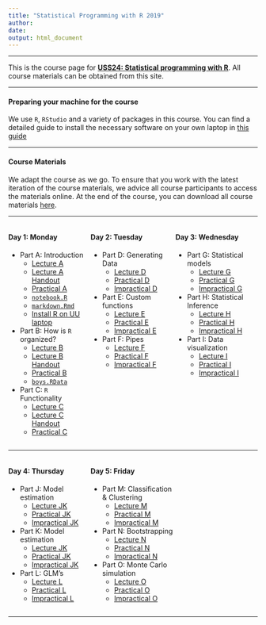 ```yaml
---
title: "Statistical Programming with R 2019"
author: 
date: 
output: html_document
---
```


<style>
.column-left{
  float: left;
  width: 33%;
  text-align: left;
}
.column-center{
  display: inline-block;
  width: 33%;
  text-align: left;
}
.column-right{
  float: right;
  width: 33%;
  text-align: left;
}
.span-wide{
  float: right;
  width: 100%;
  text-align: left;
}
</style>


---

This is the course page for [**USS24: Statistical programming with R**](https://www.utrechtsummerschool.nl/courses/social-sciences/data-science-statistical-programming-with-r). All course materials can be obtained from this site. 

---

#### Preparing your machine for the course
We use `R`, `RStudio` and a variety of packages in this course. You can find a detailed guide to install the necessary software on your own laptop in [this guide](https://www.gerkovink.com/R/Contents/Prepare/How_to_prepare.html)

---

#### Course Materials

We adapt the course as we go. To ensure that you work with the latest iteration of the course materials, we advice all course participants to access the materials online. At the end of the course, you can download all course materials [here](https://www.gerkovink.com/R/Contents/Material/Archive/Archive2018.zip). 

---

<div class="column-left">
#### Day 1: Monday
- Part A: Introduction
    - [Lecture A](https://gerkovink.github.io/Statistical-Programming-with-R/Contents/Material/Part A - Introduction/Lecture_A.html)
    - [Lecture A Handout](https://gerkovink.github.io/Statistical-Programming-with-R/Contents/Material/Part A - Introduction/Lecture_A_handout.html)
    - [Practical A](https://gerkovink.github.io/Statistical-Programming-with-R/Contents/Material/Part A - Introduction/Practical_A_walkthrough.html)
    - [`notebook.R`](https://gerkovink.github.io/Statistical-Programming-with-R/Contents/Material/Part A - Introduction/notebook.R)
    - [`markdown.Rmd`](https://gerkovink.github.io/Statistical-Programming-with-R/Contents/Material/Part A - Introduction/markdown.Rmd)
    - [Install R on UU laptop](https://gist.github.com/vankesteren/f2e198aa5ab4f6262b21a3d13bbea0b5)
- Part B: How is `R` organized?
    - [Lecture B](https://gerkovink.github.io/Statistical-Programming-with-R/Contents/Material/Part B - How is R organized/Lecture_B.html)
    - [Lecture B Handout](https://gerkovink.github.io/Statistical-Programming-with-R/Contents/Material/Part B - How is R organized/Lecture_B_handout.html)
    - [Practical B](https://gerkovink.github.io/Statistical-Programming-with-R/Contents/Material/Part B - How is R organized/Practical_B_walkthrough.html)
    - [`boys.RData`](https://gerkovink.github.io/Statistical-Programming-with-R/Contents/Material/Part B - How is R organized/boys.RData)
- Part C: `R` Functionality
    - [Lecture C](https://gerkovink.github.io/Statistical-Programming-with-R/Contents/Material/Part C - R-functionality/Lecture_C.html)
    - [Lecture C Handout](https://gerkovink.github.io/Statistical-Programming-with-R/Contents/Material/Part C - R-functionality/Lecture_C_handout.html)
    - [Practical C](https://gerkovink.github.io/Statistical-Programming-with-R/Contents/Material/Part C - R-functionality/Practical_C_walkthrough.html)
</div>

<div class="column-center">
#### Day 2: Tuesday

- Part D: Generating Data
    - [Lecture D](https://gerkovink.github.io/Statistical-Programming-with-R/Contents/Material/Part D - Data generation/Lecture_D.html)
    - [Practical D](https://gerkovink.github.io/Statistical-Programming-with-R/Contents/Material/Part D - Data generation/Practical_D_walkthrough.html)
    - [Impractical D](https://gerkovink.github.io/Statistical-Programming-with-R/Contents/Material/Part D - Data generation/Practical_D.html)
- Part E: Custom functions
    - [Lecture E](https://gerkovink.github.io/Statistical-Programming-with-R/Contents/Material/Part E - Functions apply and looping/Lecture_E.html)
    - [Practical E](https://gerkovink.github.io/Statistical-Programming-with-R/Contents/Material/Part E - Functions apply and looping/Practical_E_walkthrough.html)
    - [Impractical E](https://gerkovink.github.io/Statistical-Programming-with-R/Contents/Material/Part F - Pipes/Practical_E.html)
- Part F: Pipes
    - [Lecture F](https://gerkovink.github.io/Statistical-Programming-with-R/Contents/Material/Part F - Pipes/Lecture_F.html)
    - [Practical F](https://gerkovink.github.io/Statistical-Programming-with-R/Contents/Material/Part F - Pipes/Practical_F_walkthrough.html)
    - [Impractical F](https://gerkovink.github.io/Statistical-Programming-with-R/Contents/Material/Part F - Pipes/Practical_F.html) 
    
</div>

<div class="column-right">
#### Day 3: Wednesday

- Part G: Statistical models
    - [Lecture G](https://gerkovink.github.io/Statistical-Programming-with-R/Contents/Material/Part G - Statistical models/Lecture_G.html)
    - [Practical G](https://gerkovink.github.io/Statistical-Programming-with-R/Contents/Material/Part G - Statistical models/PracticalG_walkthrough.html)
    - [Impractical G](https://gerkovink.github.io/Statistical-Programming-with-R/Contents/Material/Part G - Statistical models/PracticalG.html)
- Part H: Statistical Inference
    - [Lecture H](https://gerkovink.github.io/Statistical-Programming-with-R/Contents/Material/Part H - Statistical inference/Lecture_H.html)
    - [Practical H](https://gerkovink.github.io/Statistical-Programming-with-R/Contents/Material/Part H - Statistical inference/PracticalH_walkthrough.html)
    - [Impractical H](https://gerkovink.github.io/Statistical-Programming-with-R/Contents/Material/Part H - Statistical inference/PracticalH.html)
- Part I: Data visualization
    - [Lecture I](https://gerkovink.github.io/Statistical-Programming-with-R/Contents/Material/Part I - Data visualization/Lecture_i.html)
    - [Practical I](https://gerkovink.github.io/Statistical-Programming-with-R/Contents/Material/Part I - Data visualization/Practical_i_walkthrough.html)
    - [Impractical I](https://gerkovink.github.io/Statistical-Programming-with-R/Contents/Material/Part I - Data visualization/Practical_i.html)

</div>

<div class="span-wide">

---

<div>

<div class="column-left">
#### Day 4: Thursday


- Part J: Model estimation
    - [Lecture JK](https://gerkovink.github.io/Statistical-Programming-with-R/Contents/Material/Part JK - Model estimation/Lecture_J.html)
    - [Practical JK](https://gerkovink.github.io/Statistical-Programming-with-R/Contents/Material/Part JK - Model estimation/Practical_J_walkthrough.html)
    - [Impractical JK](https://gerkovink.github.io/Statistical-Programming-with-R/Contents/Material/Part JK - Model estimation/Practical_J.html)
- Part K: Model estimation
    - [Lecture JK](https://gerkovink.github.io/Statistical-Programming-with-R/Contents/Material/Part JK - Model estimation/Lecture_J.html)
    - [Practical JK](https://gerkovink.github.io/Statistical-Programming-with-R/Contents/Material/Part JK - Model estimation/Practical_J_walkthrough.html)
    - [Impractical JK](https://gerkovink.github.io/Statistical-Programming-with-R/Contents/Material/Part JK - Model estimation/Practical_J.html)
- Part L: GLM's
    - [Lecture L](https://gerkovink.github.io/Statistical-Programming-with-R/Contents/Material/Part L - GLMs/Lecture_L.html)
    - [Practical L](https://gerkovink.github.io/Statistical-Programming-with-R/Contents/Material/Part L - GLMs/Practical_L_walkthrough.html)
    - [Impractical L](https://gerkovink.github.io/Statistical-Programming-with-R/Contents/Material/Part L - GLMs/Practical_L.html)
</div>

<div class="column-center">
#### Day 5: Friday
- Part M: Classification & Clustering
    - [Lecture M](https://gerkovink.github.io/Statistical-Programming-with-R/Contents/Material/Part M - Unsupervised learning/Lecture_M.html)
    - [Practical M](https://gerkovink.github.io/Statistical-Programming-with-R/Contents/Material/Part M - Unsupervised learning/Practical_M_walkthrough.html)
    - [Impractical M](https://gerkovink.github.io/Statistical-Programming-with-R/Contents/Material/Part M - Unsupervised learning/Practical_M.html)
- Part N: Bootstrapping
    - [Lecture N](https://gerkovink.github.io/Statistical-Programming-with-R/Contents/Material/Part N - Bootstrapping/Lecture_N.html)
    - [Practical N](https://gerkovink.github.io/Statistical-Programming-with-R/Contents/Material/Part N - Bootstrapping/Practical_N_walkthrough.html)
    - [Impractical N](https://gerkovink.github.io/Statistical-Programming-with-R/Contents/Material/Part N - Bootstrapping/Practical_N.html)
- Part O: Monte Carlo simulation
    - [Lecture O](https://gerkovink.github.io/Statistical-Programming-with-R/Contents/Material/Part O - Monte carlo simulation/Lecture_O.html)
    - [Practical O](https://gerkovink.github.io/Statistical-Programming-with-R/Contents/Material/Part O - Monte carlo simulation/Practical_O_walkthrough.html)
    - [Impractical O](https://gerkovink.github.io/Statistical-Programming-with-R/Contents/Material/Part O - Monte carlo simulation/Practical_O.html)
</div>


<!-- <div class="column-right"> -->
<!-- #### Group pictures: -->

<!-- - [Such nice people](https://gerkovink.github.io/Statistical-Programming-with-R/Contents/Material/Part L - GLMs/pic_1.jpg) -->
<!-- - [Crazy about StatsWithR](https://gerkovink.github.io/Statistical-Programming-with-R/Contents/Material/Part L - GLMs/pic_2.jpg) -->

<!-- --- -->

<!-- #### Archive of course materials -->

<!-- - [All Course Materials](https://gerkovink.github.io/Statistical-Programming-with-R/Contents/Material/Archive/Archive2018.zip) -->
<!-- </div> -->

<div class="span-wide">

---

</div>

